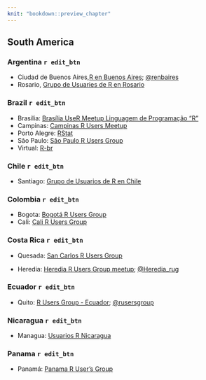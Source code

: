 ```yaml
---
knit: "bookdown::preview_chapter"
---
```


## South America

### Argentina `r edit_btn`

  * Ciudad de Buenos Aires,[R en Buenos Aires](http://renbaires.github.io/); [\@renbaires](https://twitter.com/renbaires)
  * Rosario, [Grupo de Usuaries de R en Rosario](https://www.meetup.com/R-en-Rosario/)
  
### Brazil `r edit_btn`

  * Brasilia: [Brasília UseR Meetup Linguagem de Programação "R"](https://www.meetup.com/Brasilia-UseR-Meetup/)
  * Campinas: [Campinas R Users Meetup](https://www.meetup.com/Campinas-R-Users-Meetup/)
  * Porto Alegre: [RStat](https://www.meetup.com/UseRS_/)
  * São Paulo: [São Paulo R Users Group](https://www.meetup.com/useR-SP/)
  * Virtual: [R-br](http://leg.est.ufpr.br/doku.php/software:rbr)

### Chile `r edit_btn`

  * Santiago: [Grupo de Usuarios de R en Chile](https://www.meetup.com/useRchile/)

### Colombia `r edit_btn`

  * Bogota: [Bogotá R Users Group](https://www.meetup.com/it/Bogota-R-Users-Group/)
  * Cali: [Cali R Users Group](https://www.meetup.com/R-Users-Group-Cali/)

### Costa Rica `r edit_btn`

  * Quesada: [San Carlos R Users Group](https://www.meetup.com/San-Carlos-R-User-Group/)
  
  * Heredia: [Heredia R Users Group meetup](https://www.meetup.com/es/Heredia-R-User-Group/); [\@Heredia_rug](https://twitter.com/Heredia_rug)

### Ecuador  `r edit_btn`  

  * Quito: [R Users Group - Ecuador](http://www.rusersgroup.com/); [\@rusersgroup](https://twitter.com/rusersgroup)

### Nicaragua `r edit_btn`

  * Managua: [Usuarios R Nicaragua](https://www.facebook.com/groups/usuariosrnicaragua/)
  
### Panama `r edit_btn`

  * Panamá: [Panama R User's Group](https://www.meetup.com/Panama-R-Users-Group/)

